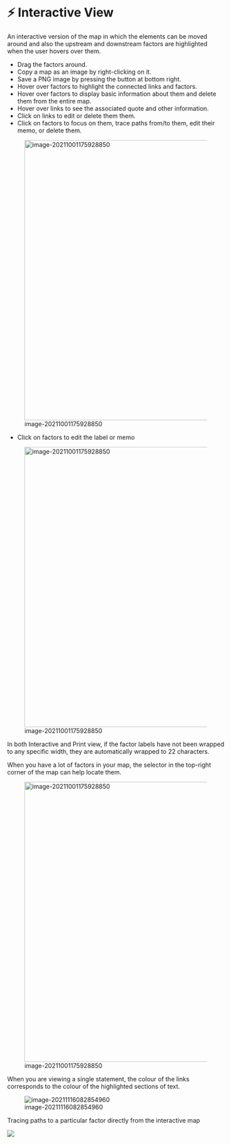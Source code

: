 # ⚡ Interactive View{#interactive-view}

An interactive version of the map in which the elements can be moved around and also the upstream and downstream factors are highlighted when the user hovers over them.

- Drag the factors around.
- Copy a map as an image by right-clicking on it.
- Save a PNG image by pressing the button at bottom right.
- Hover over factors to highlight the connected links and factors.
- Hover over factors to display basic information about them and delete them from the entire map.
- Hover over links to see the associated quote and other information.
- Click on links to edit or delete them them.
- Click on factors to focus on them, trace paths from/to them, edit their memo, or delete them.


![image-20211001175928850](_assets/focus.gif){width=650}

- Click on factors to edit the label or memo



![image-20211001175928850](_assets/edit.gif){width=650}

In both Interactive and Print view, if the factor labels have not been wrapped to any specific width, they are automatically wrapped to 22 characters.

When you have  a lot of factors in your map, the selector in the top-right corner of the map can help locate them.

![image-20211001175928850](_assets/nodeselect.gif){width=650}

When you are viewing a single statement, the colour of the links corresponds to the colour of the highlighted sections of text.

![image-20211116082854960](_assets/image-20211116082854960.png)



Tracing paths to a particular factor directly from the interactive map

![](_assets/BhOlErDmwB.gif)

